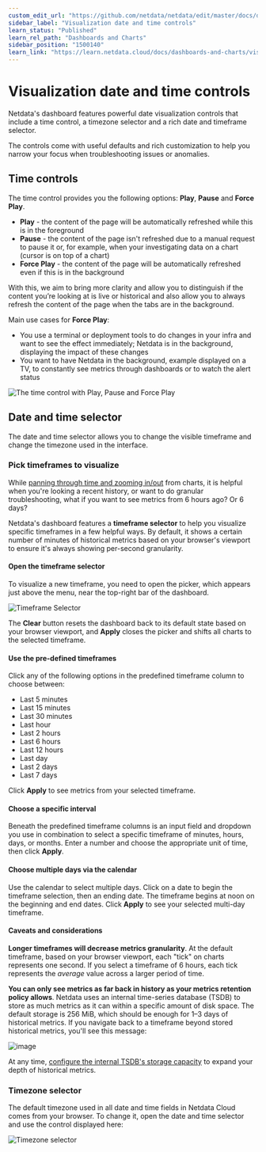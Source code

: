```yaml
---
custom_edit_url: "https://github.com/netdata/netdata/edit/master/docs/dashboards-and-charts/visualization-date-and-time-controls.md"
sidebar_label: "Visualization date and time controls"
learn_status: "Published"
learn_rel_path: "Dashboards and Charts"
sidebar_position: "1500140"
learn_link: "https://learn.netdata.cloud/docs/dashboards-and-charts/visualization-date-and-time-controls"
---
```


# Visualization date and time controls

Netdata's dashboard features powerful date visualization controls that include a time control, a timezone selector and a rich date and timeframe selector.

The controls come with useful defaults and rich customization to help you narrow your focus when troubleshooting issues or anomalies.

## Time controls

The time control provides you the following options: **Play**, **Pause** and **Force Play**.

- **Play** - the content of the page will be automatically refreshed while this is in the foreground
- **Pause** - the content of the page isn't refreshed due to a manual request to pause it or, for example, when your investigating data on a chart (cursor is on top of a chart)
- **Force Play** - the content of the page will be automatically refreshed even if this is in the background

With this, we aim to bring more clarity and allow you to distinguish if the content you’re looking at is live or historical and also allow you to always refresh the content of the page when the tabs are in the background.

Main use cases for **Force Play**:

- You use a terminal or deployment tools to do changes in your infra and want to see the effect immediately; Netdata is in the background, displaying the impact of these changes
- You want to have Netdata in the background, example displayed on a TV, to constantly see metrics through dashboards or to watch the alert status

![The time control with Play, Pause and Force Play](https://user-images.githubusercontent.com/70198089/225850250-1fe12477-23f8-4b4d-b497-79b416963e10.png)

## Date and time selector

The date and time selector allows you to change the visible timeframe and change the timezone used in the interface.

### Pick timeframes to visualize

While [panning through time and zooming in/out](/docs/dashboards-and-charts/netdata-charts) from charts, it is helpful when you're looking a recent history, or want to do granular troubleshooting, what if you want to see metrics from 6 hours ago? Or 6 days?

Netdata's dashboard features a **timeframe selector** to help you visualize specific timeframes in a few helpful ways.
By default, it shows a certain number of minutes of historical metrics based on your browser's viewport to ensure it's always showing per-second granularity.

#### Open the timeframe selector

To visualize a new timeframe, you need to open the picker, which appears just above the menu, near the top-right bar of the dashboard.

![Timeframe Selector](https://user-images.githubusercontent.com/70198089/225850611-728936d9-7ca4-49fa-8d37-1ce73dd6f76c.png)

The **Clear** button resets the dashboard back to its default state based on your browser viewport, and **Apply** closes
the picker and shifts all charts to the selected timeframe.

#### Use the pre-defined timeframes

Click any of the following options in the predefined timeframe column to choose between:

- Last 5 minutes
- Last 15 minutes
- Last 30 minutes
- Last hour
- Last 2 hours
- Last 6 hours
- Last 12 hours
- Last day
- Last 2 days
- Last 7 days

Click **Apply** to see metrics from your selected timeframe.

#### Choose a specific interval

Beneath the predefined timeframe columns is an input field and dropdown you use in combination to select a specific timeframe of
minutes, hours, days, or months. Enter a number and choose the appropriate unit of time, then click **Apply**.

#### Choose multiple days via the calendar

Use the calendar to select multiple days. Click on a date to begin the timeframe selection, then an ending date. The
timeframe begins at noon on the beginning and end dates. Click **Apply** to see your selected multi-day timeframe.

#### Caveats and considerations

**Longer timeframes will decrease metrics granularity**. At the default timeframe, based on your browser viewport, each
"tick" on charts represents one second. If you select a timeframe of 6 hours, each tick represents the _average_ value
across a larger period of time.

**You can only see metrics as far back in history as your metrics retention policy allows**. Netdata uses an internal
time-series database (TSDB) to store as much metrics as it can within a specific amount of disk space. The default
storage is 256 MiB, which should be enough for 1–3 days of historical metrics. If you navigate back to a timeframe
beyond stored historical metrics, you'll see this message:

![image](https://user-images.githubusercontent.com/70198089/225851033-43b95164-a651-48f2-8915-6aac9739ed93.png)

At any time, [configure the internal TSDB's storage capacity](/docs/netdata-agent/configuration/database) to expand your
depth of historical metrics.

### Timezone selector

The default timezone used in all date and time fields in Netdata Cloud comes from your browser. To change it, open the
date and time selector and use the control displayed here:

![Timezone selector](https://user-images.githubusercontent.com/43294513/216628390-c3bd1cd2-349d-4523-b8d3-c7e68395f670.png)
